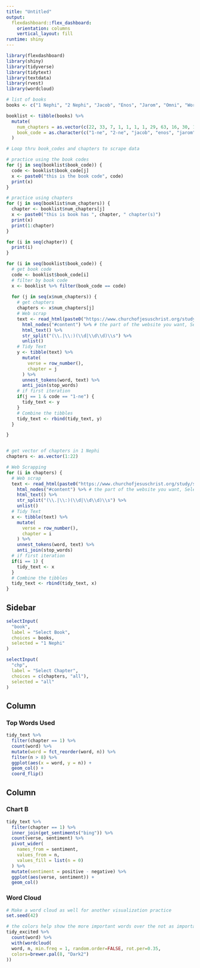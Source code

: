 ```yaml
---
title: "Untitled"
output: 
  flexdashboard::flex_dashboard:
    orientation: columns
    vertical_layout: fill
runtime: shiny
---
```


```r

library(flexdashboard)
library(shiny)
library(tidyverse)
library(tidytext)
library(textdata)
library(rvest)
library(wordcloud)

```

```r
# list of books 
books <- c("1 Nephi", "2 Nephi", "Jacob", "Enos", "Jarom", "Omni", "Words of Mormon", "Mosiah", "Alma", "Helaman", "3 Nephi", "4 Nephi", "Mormon", "Ether", "Moroni")

booklist <- tibble(books) %>% 
  mutate(
    num_chapters = as.vector(c(22, 33, 7, 1, 1, 1, 1, 29, 63, 16, 30, 1, 9, 15, 10)),
    book_code = as.character(c("1-ne", "2-ne", "jacob", "enos", "jarom", "omni", "w-of-m", "mosiah", "alma", "hel", "3-ne", "4-ne", "morm", "ether", "moro"))
  )

```

```r

# Loop thru book_codes and chapters to scrape data

# practice using the book codes
for (j in seq(booklist$book_code)) {
  code <- booklist$book_code[j]
  x <- paste0("this is the book code", code)
  print(x)
}

# practice using chapters
for (j in seq(booklist$num_chapters)) {
  chapter <- booklist$num_chapters[j]
  x <- paste0("this is book has ", chapter, " chapter(s)")
  print(x)
  print(1:chapter)
}

for (i in seq(chapter)) {
  print(i)
}

for (i in seq(booklist$book_code)) {
  # get book code
  code <- booklist$book_code[i]
  # filter by book code
  x <- booklist %>% filter(book_code == code)
  
  for (j in seq(x$num_chapters)) {
    # get chapters
    chapters <- x$num_chapters[j]
    # Web scrap
    text <- read_html(paste0("https://www.churchofjesuschrist.org/study/scriptures/bofm/", code, "/", j, "?lang=eng")) %>%
      html_nodes("#content") %>% # the part of the website you want, Selector Gadget to find out the node
      html_text() %>% 
      str_split("(\\.|\\:)(\\d|\\d\\d)\\s") %>%
      unlist()
    # Tidy Text
    y <- tibble(text) %>% 
      mutate(
        verse = row_number(),
        chapter = j
      ) %>% 
      unnest_tokens(word, text) %>% 
      anti_join(stop_words)
    # if first iteration
    if(j == 1 & code == "1-ne") {
      tidy_text <- y
    }
    # Combine the tibbles
    tidy_text <- rbind(tidy_text, y)
  }

}


# get vector of chapters in 1 Nephi
chapters <- as.vector(1:22)

# Web Scrapping
for (i in chapters) {
  # Web scrap
  text <- read_html(paste0("https://www.churchofjesuschrist.org/study/scriptures/bofm/1-ne/", i, "?lang=eng")) %>%
    html_nodes("#content") %>% # the part of the website you want, Selector Gadget to find out the node name
    html_text() %>% 
    str_split("(\\.|\\:)(\\d|\\d\\d)\\s") %>%
    unlist()
  # Tidy Text
  x <- tibble(text) %>% 
    mutate(
      verse = row_number(),
      chapter = i
    ) %>% 
    unnest_tokens(word, text) %>% 
    anti_join(stop_words)
  # if first iteration
  if(i == 1) {
    tidy_text <- x
  }
  # Combine the tibbles
  tidy_text <- rbind(tidy_text, x)
}

```

Sidebar {.sidebar}
-----------------------------------------------------------------------

```r

selectInput(
  "book",
  label = "Select Book",
  choices = books,
  selected = "1 Nephi"
)

selectInput(
  "chp",
  label = "Select Chapter",
  choices = c(chapters, "all"),
  selected = "all"
)


```


Column {data-width=650}
-----------------------------------------------------------------------

### Top Words Used

```r
tidy_text %>%
  filter(chapter == 1) %>% 
  count(word) %>%
  mutate(word = fct_reorder(word, n)) %>%
  filter(n > 8) %>%
  ggplot(aes(x = word, y = n)) +
  geom_col() + 
  coord_flip()
```

Column {data-width=350}
-----------------------------------------------------------------------

### Chart B

```r
tidy_text %>% 
  filter(chapter == 1) %>% 
  inner_join(get_sentiments("bing")) %>% 
  count(verse, sentiment) %>% 
  pivot_wider(
    names_from = sentiment,
    values_from = n,
    values_fill = list(n = 0)
  ) %>% 
  mutate(sentiment = positive - negative) %>% 
  ggplot(aes(verse, sentiment)) +
  geom_col()

```

### Word Cloud

```r

# Make a word cloud as well for another visualization practice
set.seed(42)

# the colors help show the more important words over the not as important ones
tidy_excited %>% 
  count(word) %>% 
  with(wordcloud(
  word, n, min.freq = 1, random.order=FALSE, rot.per=0.35, 
  colors=brewer.pal(8, "Dark2")
))

```

